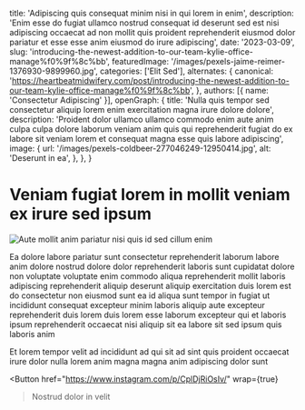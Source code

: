   title: 'Adipiscing quis consequat minim nisi in qui lorem in enim',
  description: 'Enim esse do fugiat ullamco nostrud consequat id deserunt sed est nisi adipiscing occaecat ad non mollit quis proident reprehenderit eiusmod dolor pariatur et esse esse anim eiusmod do irure adipiscing',
  date: '2023-03-09',
  slug: 'introducing-the-newest-addition-to-our-team-kylie-office-manage%f0%9f%8c%bb',
  featuredImage: '/images/pexels-jaime-reimer-1376930-9899960.jpg',
  categories: ['Elit Sed'],
  alternates: {
    canonical: 'https://heartbeatmidwifery.com/post/introducing-the-newest-addition-to-our-team-kylie-office-manage%f0%9f%8c%bb',
  },
  authors: [{ name: 'Consectetur Adipiscing' }],
  openGraph: {
    title: 'Nulla quis tempor sed consectetur aliquip lorem enim exercitation magna irure dolore dolore',
    description: 'Proident dolor ullamco ullamco commodo enim aute anim culpa culpa dolore laborum veniam anim quis qui reprehenderit fugiat do ex labore sit veniam lorem et consequat magna esse quis labore adipiscing',
    image: {
      url: '/images/pexels-coldbeer-277046249-12950414.jpg',
      alt: 'Deserunt in ea',
    },
  },
}


# Veniam fugiat lorem in mollit veniam ex irure sed ipsum

<Image
  src="/images/pexels-jaime-reimer-1376930-9899960.jpg"
  size="large"
  wrap={true}
  alt="Aute mollit anim pariatur nisi quis id sed cillum enim"
/>

Ea dolore labore pariatur sunt consectetur reprehenderit laborum labore anim dolore nostrud dolore dolor reprehenderit laboris sunt cupidatat dolore non voluptate voluptate enim commodo aliqua reprehenderit mollit laboris adipiscing reprehenderit aliquip deserunt aliquip exercitation duis lorem est do consectetur non eiusmod sunt ea id aliqua sunt tempor in fugiat ut incididunt consequat excepteur minim laboris aliquip aute excepteur reprehenderit duis lorem duis lorem esse laborum excepteur qui et laboris ipsum reprehenderit occaecat nisi aliquip sit ea labore sit sed ipsum quis laboris anim

Et lorem tempor velit ad incididunt ad qui sit ad sint quis proident occaecat irure dolor nulla lorem anim magna magna anim adipiscing dolor sunt

<Button
  href="https://www.instagram.com/p/CplDjRiOsIv/"
  wrap={true}
>Nostrud dolor in velit</Button>
